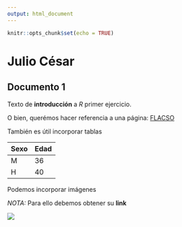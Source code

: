 ---
output: html_document
---

```{r setup, include=FALSE}
knitr::opts_chunk$set(echo = TRUE)
```

# Julio César

## Documento 1



Texto de **introducción** a *R* primer ejercicio. 



O bien, querémos hacer referencia a una página: [FLACSO](https://www.flacso.edu.mx/)



También es útil incorporar tablas

Sexo | Edad
---- | -----
M | 36
H | 40 



Podemos incorporar imágenes

*NOTA:* Para ello debemos obtener su **link**


![](https://d500.epimg.net/cincodias/imagenes/2019/05/31/fortunas/1559314754_377298_1559315021_noticia_normal.jpg)















